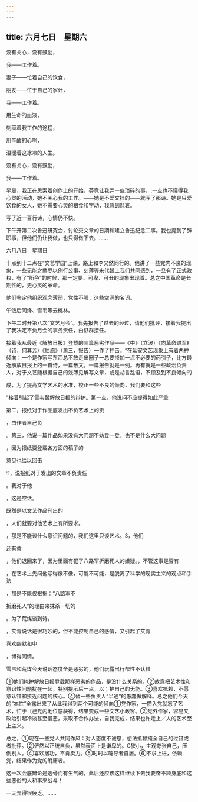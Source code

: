```yaml
---
---
---
```

title: 六月七日　星期六
---




没有关心，没有鼓励，

我——工作着。

妻子——忙着自己的饮食，

朋友——忙于自己的家计，

我——工作着。

用生命的血液，

刻画着我工作的途程，

用辛酸的心啊，

温暖着这冰冷的人生。

没有关心，没有鼓励，

我——工作着。



早晨，我正在思索着创作上的开始，芬竟让我弄一些琐碎的事，;一点也不懂得我心灵的活动，她不关心我的工作。——她是不爱文挂的——就写了那诗。她是只爱饮食的女人，她不需要心灵的粮食和字动，我感到悲哀。

写了近一百行诗，心情仍不快。

下午开第二次鲁迅研究会，讨论交文章的日期和建立鲁迅纪念二事。我也提到了辞职事，但他们仍让我做，也只得做下去。……





六月八日　星期日


十点到十二点在“文艺学园”上课，路上和李又然同行的。他讲了一些党内不良的现象，一些无能之辈尽以例行公事、刻薄等来代替工我们共同感到，一旦有了正式政权，有了“所争”的时候，那一定要、可卑、可丑的现象出现着。总之中国革命是长期性的，更心灵的革命。

他们鉴定他组织观念薄弱，党性不强，这些空洞的名词。

午饭后同烽、雪韦等去桃林。

下午二时开第八次“文艺月会”。我先报告了过去的经过，请他们批评，接着我提出了我决定不负月会的事务责任，由舒群接任。

接着我从最近《解放日报》登载的三篇恶劣作品——《中》（立波）《向革命进军》（诗，何其芳）《屈原》（萧三，报告）―作了抨击。“在延安文艺现象上有着两种倾向：一个是作家写东西总不敢走出圈子一总要掺加一点不必要的药引子，比方最近解放日报上的一首诗，一篇散文，一篇报告就是一例。再有就是一些政治负责人，对于文艺随根据自己的浅薄见解写文章，或是胡言乱语，不顾及到不良倾向的

成，为了提高文学艺术的水准，校正一些不良的倾向，我们要和这些

”接着引起了雪韦替解放日报的辩护。第一点，他说问不应提得如此严重

第二，报纸对于作品底发出不负艺术上的责

，由作者自己负

。第三，他说一篇作品如果没有大问题不妨登一登，也不是什么大问题

，因为报纸要登载各方面的稿子的

意见也给以回击

:1，说报纸对于发出的文章不负责任

。我对于他

，这是空话。

既然是以文艺作品刊出的

，人们就要对他艺术上有所要求。

，那是不能谈什么意识问题的，我们这里只谈艺术。3，他们

还有黄

，他们退回来了，因为里面有犯了八路军折磨死人的嫌疑。，不管这事是否有

，在艺术上先问他写得像不像，可能不可能，是脱离了科学的现实主义的观点和手法

，那是不能仅根据：“八路军不

折磨死人”的理由来抹杀一切的

。为了荒煤谈到诗，

，艾青说话是很巧妙的，但不能控制自己的感情，又引起了艾青

喜欢幽默和申

，博得同情。

雪韦和荒煤今天说话态度全是恶劣的，他们玩露出行帮性不认错

①他们掩护解放日报登载那样恶劣的作品，是没什么关系的。②故意把艺术性和意识性问题扰在一起，特别提示后一点，以；护自己的无能。③喜欢抵赖，不愿意认错和接近问题的核心。④替－些负责人“半通”的愚蠢做解释。总之他们今天的“本性”全露出来了从此我得到两个可能的倾向①党作家，一攒入党就忘了艺术，忙于〔己党内地位底获得，结果变成一些文艺小政客。②党外作家，容易又政治引起冷淡甚至憎恶，采取不合作办法，自我完成，结果也许走上／人的艺术至上主义。

总之，①现在一些党人共同作风：对人态度不诚恳，想法抵赖掩全自己的过错或者批评。②俨然以正统自负，虽然表面上是谦卑的。C狭小，主观夸张自己，压倒别人。④喜欢居功，不肯卖力。⑤时时以嚏导者自居。⑥不求上进，依赖党，结果作为党的附庸者。

这一次会底辩论是透骨而有生气的，此后还应该这样继续下去我要奋不顾身底和这些恶俗的人和事来战斗！

一天弄得很疲乏。……